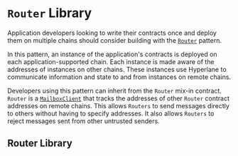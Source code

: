 
# `Router` Library

Application developers looking to write their contracts once and deploy them on multiple chains should consider building with the [`Router`](https://github.com/hyperlane-xyz/hyperlane-monorepo/blob/main/solidity/contracts/Router.sol) pattern.

In this pattern, an instance of the application's contracts is deployed on each application-supported chain. Each instance is made aware of the addresses of instances on other chains. These instances use Hyperlane to communicate information and state to and from instances on remote chains.

<RouterDiagram />

Developers using this pattern can inherit from the `Router` mix-in contract. `Router` is a [`MailboxClient`](./mailboxclient.mdx) that tracks the addresses of other `Router` contract addresses on remote chains. This allows `Routers` to send messages directly to others without having to specify addresses. It also allows `Routers` to reject messages sent from other untrusted senders.

## Router Library

```solidity file=<rootDir>/node_modules/@hyperlane-xyz/core/contracts/client/Router.sol

```
